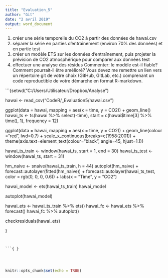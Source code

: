 ---
title: "Evaluation_5"
author: "Git"
date: "2 avril 2019"
output: word_document
---


1. créer une série temporelle du CO2 à partir des données de hawai.csv
2. séparer la série en parties d'entraînement (environ 70% des données) et en partie test
3. créer un modèle ETS sur les données d'entraînement, puis projeter la prévision de CO2 atmosphérique pour comparer aux données test
4. effectuer une analyse des résidus
Commenter: le modèle est-il fiable? Comment pourrait-il être amélioré?
Vous devez me remettre un lien vers un répertoire git de votre choix (GitHub, GitLab, etc.) comprenant un code reproductible de votre démarche en format R-markdown.


```{setwd("C:/Users/Utilisateur/Dropbox/Analyse") 

hawai <- read_csv("CodeR/_Evaluation5/hawai.csv")

ggplot(data = hawai, mapping = aes(x = time, y = CO2)) +
  geom_line() 
  hawai_ts <- ts(hawai %>% select(-time),
           start = c(hawai$time[3] %>% time(), 1),
           frequency = 12)

ggplot(data = hawai, mapping = aes(x = time, y = CO2)) +
  geom_line(colour ="red", lwd=0.7) + 
  scale_x_continuous(breaks=c(1958:2001)) +
  theme(axis.text=element_text(colour="black", angle=45, hjust=1.1))
  
  
hawai_ts_train <- window(hawai_ts, start = 1, end = 30)
hawai_ts_test <- window(hawai_ts, start = 31)

hm_naive <- snaive(hawai_ts_train, h = 44)
autoplot(hm_naive) +
  forecast::autolayer(fitted(hm_naive)) +
  forecast::autolayer(hawai_ts_test, color = rgb(0, 0, 0, 0.6)) +
  labs(x = "Time", y = "CO2")
  
  
hawai_model <- ets(hawai_ts_train) 
hawai_model

autoplot(hawai_model)

hawai_ets <- hawai_ts_train %>% ets()
hawai_fc <- hawai_ets %>% forecast()
hawai_fc %>% autoplot()

checkresiduals(hawai_ets) 
  
  }

```


```{ }

```




```{}

```




```{}

```



```{}

```

 




```{r, include=FALSE}
knitr::opts_chunk$set(echo = TRUE)

```


```{r }

```





```{r , echo=FALSE}


```


